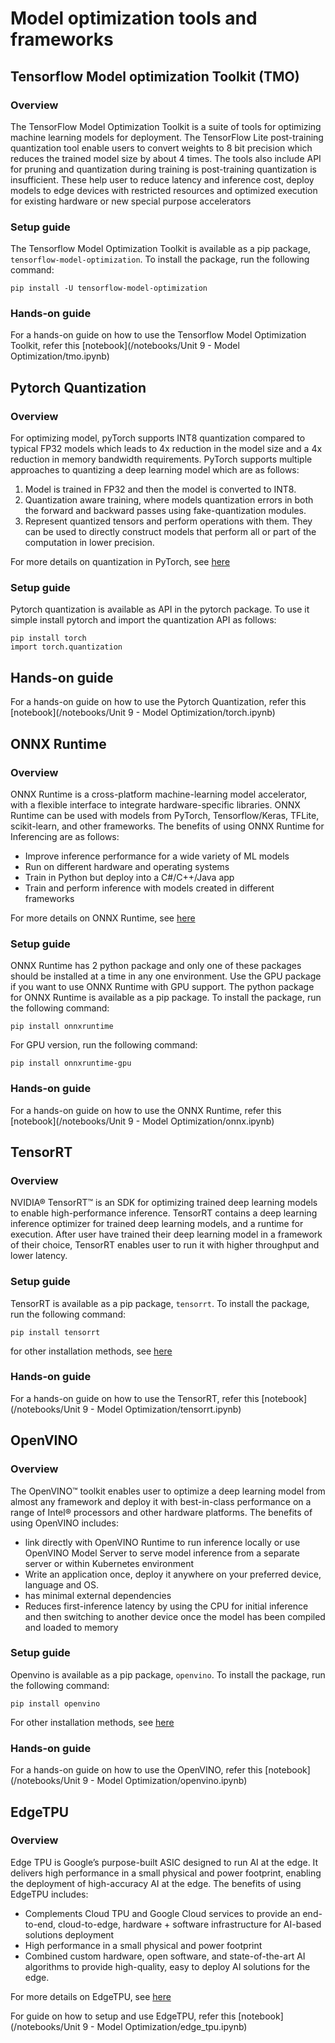 # Model optimization tools and frameworks

## Tensorflow Model optimization Toolkit (TMO)

### Overview

The TensorFlow Model Optimization Toolkit is a suite of tools for optimizing machine learning models for deployment. 
The TensorFlow Lite post-training quantization tool enable users to convert weights to 8 bit precision which reduces the trained model size by about 4 times. 
The tools also include API for pruning and quantization during training is post-training quantization is insufficient.
These help user to reduce latency and inference cost, deploy models to edge devices with restricted resources and optimized execution for existing hardware or new special purpose accelerators

### Setup guide

The Tensorflow Model Optimization Toolkit is available as a pip package, `tensorflow-model-optimization`. To install the package, run the following command:
```
pip install -U tensorflow-model-optimization
```

### Hands-on guide

For a hands-on guide on how to use the Tensorflow Model Optimization Toolkit, refer this [notebook](/notebooks/Unit 9 - Model Optimization/tmo.ipynb)

## Pytorch Quantization

### Overview

For optimizing model, pyTorch supports INT8 quantization compared to typical FP32 models which leads to 4x reduction in the model size and a 4x reduction in memory bandwidth requirements. 
PyTorch supports multiple approaches to quantizing a deep learning model which are as follows:
1. Model is trained in FP32 and then the model is converted to INT8. 
2. Quantization aware training, where models quantization errors in both the forward and backward passes using fake-quantization modules. 
3. Represent quantized tensors and perform operations with them. They can be used to directly construct models that perform all or part of the computation in lower precision. 

For more details on quantization in PyTorch, see [here](https://pytorch.org/docs/stable/quantization.html)

### Setup guide

Pytorch quantization is available as API in the pytorch package. To use it simple install pytorch and import the quantization API as follows: 
```
pip install torch
import torch.quantization
```
## Hands-on guide

For a hands-on guide on how to use the Pytorch Quantization, refer this [notebook](/notebooks/Unit 9 - Model Optimization/torch.ipynb)

## ONNX Runtime

### Overview

ONNX Runtime is a cross-platform machine-learning model accelerator, with a flexible interface to integrate hardware-specific libraries. 
ONNX Runtime can be used with models from PyTorch, Tensorflow/Keras, TFLite, scikit-learn, and other frameworks.
The benefits of using ONNX Runtime for Inferencing are as follows:
- Improve inference performance for a wide variety of ML models
- Run on different hardware and operating systems
- Train in Python but deploy into a C#/C++/Java app
- Train and perform inference with models created in different frameworks

For more details on ONNX Runtime, see [here](https://onnxruntime.ai/docs/)

### Setup guide

ONNX Runtime has 2 python package and only one of these packages should be installed at a time in any one environment. 
Use the GPU package if you want to use ONNX Runtime with GPU support.
The python package for ONNX Runtime is available as a pip package. To install the package, run the following command:
```
pip install onnxruntime
```

For GPU version, run the following command:
```
pip install onnxruntime-gpu
```

### Hands-on guide

For a hands-on guide on how to use the ONNX Runtime, refer this [notebook](/notebooks/Unit 9 - Model Optimization/onnx.ipynb)

## TensorRT

### Overview

NVIDIA® TensorRT™ is an SDK for optimizing trained deep learning models to enable high-performance inference. 
TensorRT contains a deep learning inference optimizer for trained deep learning models, and a runtime for execution.
After user have trained their deep learning model in a framework of their choice, TensorRT enables user to run it with higher throughput and lower latency.

### Setup guide

TensorRT is available as a pip package, `tensorrt`. To install the package, run the following command:
```
pip install tensorrt
```
for other installation methods, see [here](https://docs.nvidia.com/deeplearning/tensorrt/quick-start-guide/index.html#install) 

### Hands-on guide

For a hands-on guide on how to use the TensorRT, refer this [notebook](/notebooks/Unit 9 - Model Optimization/tensorrt.ipynb)

## OpenVINO

### Overview

The OpenVINO™ toolkit enables user to optimize a deep learning model from almost any framework and deploy it with best-in-class performance on a range of Intel® processors and other hardware platforms.
The benefits of using OpenVINO includes:
- link directly with OpenVINO Runtime to run inference locally or use OpenVINO Model Server to serve model inference from a separate server or within Kubernetes environment
- Write an application once, deploy it anywhere on your preferred device, language and OS.
- has minimal external dependencies 
- Reduces first-inference latency by using the CPU for initial inference and then switching to another device once the model has been compiled and loaded to memory

### Setup guide

Openvino is available as a pip package, `openvino`. To install the package, run the following command:
```
pip install openvino
```

For other installation methods, see [here](https://docs.openvino.ai/2023.2/openvino_docs_install_guides_overview.html?VERSION=v_2023_2_0&OP_SYSTEM=LINUX&DISTRIBUTION=ARCHIVE)

### Hands-on guide

For a hands-on guide on how to use the OpenVINO, refer this [notebook](/notebooks/Unit 9 - Model Optimization/openvino.ipynb)

## EdgeTPU

### Overview

Edge TPU is Google’s purpose-built ASIC designed to run AI at the edge. It delivers high performance in a small physical and power footprint, enabling the deployment of high-accuracy AI at the edge.
The benefits of using EdgeTPU includes:
- Complements Cloud TPU and Google Cloud services to provide an end-to-end, cloud-to-edge, hardware + software infrastructure for AI-based solutions deployment
- High performance in a small physical and power footprint
- Combined custom hardware, open software, and state-of-the-art AI algorithms to provide high-quality, easy to deploy AI solutions for the edge.

For more details on EdgeTPU, see [here](https://cloud.google.com/edge-tpu)

For guide on how to setup and use EdgeTPU, refer this [notebook](/notebooks/Unit 9 - Model Optimization/edge_tpu.ipynb)

